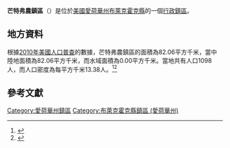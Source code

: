 {{noteTA
|G1=USState
|G2=地名
|G3=Unit
}}
{{Infobox settlement
|official_name            = 芒特弗農鎮區
|native_name = Mount Vernon Township
|settlement_type          = [[行政鎮區|行政鎮區]]
|image_skyline            = 
|imagesize                = 
|image_map                = Map highlighting Mount Vernon Township, Black Hawk County, Iowa.svg
|mapsize                  = 250px
|pushpin_map  =USA Iowa
|pushpin_label = 芒特弗農鎮區
|pushpin_label_position   = top
|pushpin_map_caption      = 芒特弗農鎮區在愛荷華州的位置
|subdivision_type         = [[世界政區索引|國家]]
|subdivision_type1        = [[美国州份|州份]]
|subdivision_type2        = [[愛荷華州行政区划|縣]]
|subdivision_name         = [[美国|美国]]
|subdivision_name1        = [[愛荷華州|愛荷華州]]
|subdivision_name2        = [[布萊克霍克縣_(愛荷華州)|布萊克霍克縣]]
|elevation_ft             = 919
|elevation_m              = 280
|timezone                 = [[北美中部時區|北美中部時區]]
|area_total_km2           = 82.06
|area_land_km2            = 82.06
|area_water_km2           = 0.00
|area_total_sq_mi         = 
|area_land_sq_mi          = 
|area_water_sq_mi         = 
|population_as_of         = [[2010年美國人口普查|2010]]
|population_footnotes     = 
|population_total         = 1098
|population_density_km2   = auto
|population_density_sq_mi = auto
|utc_offset               = -6
|coordinates              = {{coord|42|36|26|N|92|23|12|W|type:city_region:US-AL_source:GNS-enwiki|display=inline,title}}
| coor_pinpoint           = 
| coordinates_footnotes   = 
|timezone_DST             = CDT
|utc_offset_DST           = -5
|postal_code_type         = [[美國郵區編號|郵區編號]]
|postal_code              = 
|area_code                = {{link-en|电话区号319|Area code 319|319}}
|blank_name = [[地名信息系统|GNIS ID]]
|blank_info = 468498
}}
'''芒特弗農鎮區'''（{{lang-en|Mount Vernon Township}}）是位於[[美國|美國]][[愛荷華州|愛荷華州]][[布萊克霍克縣_(愛荷華州)|布萊克霍克縣]]的一個[[行政鎮區|行政鎮區]]。

== 地方資料 ==
根據[[2010年美國人口普查|2010年美國人口普查]]的數據，芒特弗農鎮區的面積為82.06平方千米，當中陸地面積為82.06平方千米，而水域面積為0.00平方千米。當地共有人口1098人，而人口密度為每平方千米13.38人。<ref name="GR8">{{cite web|url=http://factfinder2.census.gov|publisher=[[美国人口调查局|美国人口调查局]]|accessdate=2011-05-14|title=American FactFinder|archive-date=2013-09-11|archive-url=https://web.archive.org/web/20130911234518/http://factfinder2.census.gov/|dead-url=no}}</ref><ref>{{cite web|url=https://www.citypopulation.de/en/usa/iowa/admin/|title=USA: Iowa (Counties and Townships) - City Population}}</ref>

== 參考文獻 ==
{{reflist}}

{{布萊克霍克縣 (愛荷華州)}}

{{DEFAULTSORT:Mount Vernon Township}}
[[Category:愛荷華州鎮區|Category:愛荷華州鎮區]]
[[Category:布萊克霍克縣鎮區_(愛荷華州)|Category:布萊克霍克縣鎮區 (愛荷華州)]]

{{Iowa-geo-stub}}